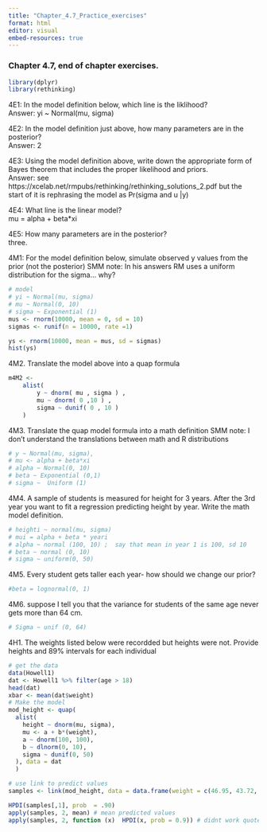 ```yaml
---
title: "Chapter_4.7_Practice_exercises"
format: html
editor: visual
embed-resources: true
---
```


### Chapter 4.7, end of chapter exercises. 

```r
library(dplyr)
library(rethinking)
```

4E1: In the model definition below, which line is the liklihood?  
Answer: yi ~ Normal(mu, sigma)

4E2: In the model definition just above, how many parameters 
are in the posterior?  
Answer: 2 

4E3: Using the model definition above, write down the appropriate form of Bayes theorem that includes the proper likelihood and priors.  
Answer: see https://xcelab.net/rmpubs/rethinking/rethinking_solutions_2.pdf but the start of it is rephrasing the model as 
Pr(sigma and u |y)

4E4: What line is the linear model?  
mu = alpha + beta*xi

4E5: How many parameters are in the posterior?  
three.

4M1: For the model definition  below, simulate observed y 
values from the prior (not the posterior) 
SMM note: In his answers RM uses a uniform distribution for  the sigma... why? 
```r
# model 
# yi ~ Normal(mu, sigma)
# mu ~ Normal(0, 10)
# sigma ~ Exponential (1) 
mus <- rnorm(10000, mean = 0, sd = 10)
sigmas <- runif(n = 10000, rate =1)

ys <- rnorm(10000, mean = mus, sd = sigmas)
hist(ys)
```
4M2. Translate the model above into a quap formula
```r
m4M2 <- 
    alist(
        y ~ dnorm( mu , sigma ) ,
        mu ~ dnorm( 0 ,10 ) ,
        sigma ~ dunif( 0 , 10 )
    )

```

4M3. Translate the quap model formula into a math definition 
SMM note: I don't understand the translations between math and R distributions 
```r
# y ~ Normal(mu, sigma), 
# mu <- alpha + beta*xi
# alpha ~ Normal(0, 10)
# beta ~ Exponential (0,1)
# sigma ~  Uniform (1)  
```

4M4. A sample of students is measured for height for 3 years. After the 3rd year you want to fit a regression predicting height by year. Write the math model definition. 

```r
# heighti ~ normal(mu, sigma)
# mui = alpha + beta * yeari
# alpha ~ normal (100, 10) ;  say that mean in year 1 is 100, sd 10
# beta ~ normal (0, 10) 
# sigma ~ uniform(0, 50)
```

4M5. Every student gets taller each year- how should we change our prior? 
```r
#beta = lognormal(0, 1)
```
4M6.  suppose I tell you that the variance for students of the same age never gets more than 64 cm. 

```r

# Sigma ~ unif (0, 64)
```

4H1. The weights listed below were recordded but heights were not. Provide heights and 89% intervals for each individual

```r
# get the data 
data(Howell1)
dat <- Howell1 %>% filter(age > 18)
head(dat)
xbar <- mean(dat$weight)
# Make the model 
mod_height <- quap(
  alist(
    height ~ dnorm(mu, sigma),
    mu <- a + b*(weight),
    a ~ dnorm(100, 100),
    b ~ dlnorm(0, 10),
    sigma ~ dunif(0, 50)
  ), data = dat
  )

# use link to predict values 
samples <- link(mod_height, data = data.frame(weight = c(46.95, 43.72, 64.78, 32.59, 54.63)))

HPDI(samples[,1], prob  = .90)
apply(samples, 2, mean) # mean predicted values 
apply(samples, 2, function (x)  HPDI(x, prob = 0.9)) # didnt work quote right 
```

